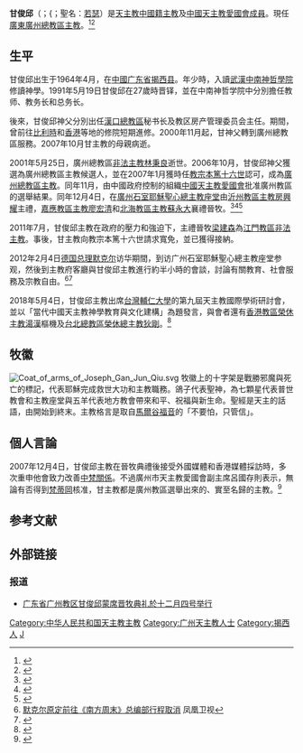 {{Infobox Christian leader
| type             = Bishop
| honorific-prefix = 
| name             = 甘俊邱<br>Joseph Gan Jun-qiu
| title            = [[天主教廣州總教區|廣州總教區主教]]
| image            = 
| image_size       = 
| province         = 
| diocese          = [[天主教廣州總教區|廣州總教區]]
| see              = 
| appointed        = 2007年
| term_start       = 2007年12月4日
| term_end         = 
| predecessor      = [[鄧以明|鄧以明]] ([[教座從缺|教座從缺]]12年)
| successor        = '''現任'''
| other_post       = 
| ordination       = 1991年5月19日
| ordained_by      = 
| consecration     = 2007年12月4日
| consecrated_by   = 
| cardinal         = 
| created_cardinal_by = 
| rank             =  
| period           = 
| birth_name       =
| other_names      =
| birth_date       = 1964年4月
| birth_place      = [[中國|中國]][[广东省|广东省]][[揭西县|揭西县]]
| death_date       = 
| death_place      = 
| religion         = [[天主教|天主教]]
| residence        = 
| profession       =
| alma_mater       = 
| nationality      = [[中國人|中國籍]]
| previous_post    = 
| motto            = {{unbulleted list|不要怕，只管信 ([[馬爾谷福音|谷]] 5:36)|Noli timere tantummodo crede (Mark 5:36)}}
| signature        = 
| coat_of_arms     = Coat of arms of Joseph Gan Jun Qiu.svg
}}
'''甘俊邱'''（{{lang-en|Joseph Gan Jun-qiu}}；{{{bd|1964年|4月||catIdx=甘俊邱}}；聖名：[[聖若瑟|若瑟]]）是[[天主教|天主教]][[中國人|中國籍]][[天主教華人主教列表|主教]]及[[中國天主教愛國會|中國天主教愛國會成員]]。現任[[廣東|廣東]][[天主教廣州總教區|廣州總教區主教]]。<ref>{{Cite web |url=http://www.gcatholic.org/dioceses/diocese/cant0.htm |title=Metropolitan Archdiocese of Guangzhou 廣州 |access-date=2022年1月2日 |archive-date=2022年1月2日 |archive-url= |dead-url=no }}</ref><ref>{{Cite web |url=http://www.catholic-hierarchy.org/bishop/bganjun.html |title=Bishop Joseph Gan Junqiu |access-date=2019年12月31日 |archive-date=2019年12月31日  |archive-url= |dead-url=no }}</ref>

==生平==
甘俊邱出生于1964年4月，在[[中國|中國]][[广东省|广东省]][[揭西县|揭西县]]。年少時，入讀[[武漢|武漢]][[中南神哲學院|中南神哲學院]]修讀神學。1991年5月19日甘俊邱在27歲時晋铎，並在中南神哲学院中分別擔任教师、教务长和总务长。

後來，甘俊邱神父分別出任[[天主教漢口總教區|漢口總教區]]秘书长及教区房产管理委员会主任。期間，曾前往[[比利時|比利時]]和[[香港|香港]]等地的修院短期進修。2000年11月起，甘神父轉到廣州總教區服務。2007年10月甘主教的母親病逝。

2001年5月25日，廣州總教區[[中國自選自聖主教列表|非法主教]][[林秉良|林秉良]]逝世。2006年10月，甘俊邱神父獲選為廣州總教區主教候選人，並在2007年1月獲時任[[教宗|教宗]][[本篤十六世|本篤十六世]]認可，成為[[天主教廣州總教區|廣州總教區主教]]。同年11月，由中國政府控制的組織[[中國天主教愛國會|中國天主教愛國會]]批准廣州教區的選舉結果。同年12月4日，在[[廣州|廣州]][[石室聖心大教堂|石室耶穌聖心總主教座堂]]由[[天主教沂州教區|沂州教區主教]][[房興耀|房興耀]]主禮，[[天主教嘉應教區|嘉應教區主教]][[廖宏清|廖宏清]]和[[天主教北海教區|北海教區主教]][[蘇永大|蘇永大]]襄禮晉牧。<ref>{{Cite web |url=http://news.bbc.co.uk/chinese/trad/hi/newsid_7120000/newsid_7126100/7126159.stm |title=天主教廣州新主教甘俊邱今日祝聖 |access-date=2011-07-12 |archive-date=2019-10-04 |archive-url=https://web.archive.org/web/20191004012809/http://news.bbc.co.uk/chinese/trad/hi/newsid_7120000/newsid_7126100/7126159.stm |dead-url=no }}</ref><ref>{{Cite journal |author=[[天主教香港教區|天主教香港教區]][[聖神修院|聖神研究中心]]|author2= |author3= |url= |title=2007年中國天主教教會大事回顧 |journal=鼎 |year=2008年 |volume= |issue=夏季刊 |pages=}}</ref><ref>{{Cite web |url=http://news.bbc.co.uk/chinese/trad/hi/newsid_7120000/newsid_7126100/7126159.stm |title=天主教廣州新主教甘俊邱今日祝聖 |access-date=2007年12月04日|archive-date=2007年12月04日 |publisher=[[BBC_News中文網|BBC News中文網]] |archive-url=|dead-url=no }}</ref>

2011年7月，甘俊邱主教在政府的壓力和強迫下，主禮晉牧[[梁建森|梁建森]]為[[天主教江門教區|江門教區]][[天主教華人主教列表|非法主教]]。事後，甘主教向教宗本篤十六世請求寬免，並已獲得接納。

2012年2月4日[[德国|德国]][[德國總理|总理]][[默克尔|默克尔]]访华期間，到访广州石室耶穌聖心總主教座堂参观，然後到主教府客廳與甘俊邱主教進行約半小時的會談，討論有關教育、社會服務及宗教自由。<ref>[http://news.ifeng.com/mainland/detail_2012_02/04/12293234_0.shtml 默克尔原定前往《南方周末》总编部行程取消] {{Wayback|url=http://news.ifeng.com/mainland/detail_2012_02/04/12293234_0.shtml |date=20190930173308 }}凤凰卫视</ref><ref>{{Cite web |url=https://kkp.org.hk/node/1763 |title=廣州主教會見德國總理 教會辦社會服務獲肯定 |access-date=2012年2月10日|archive-date=2012年2月10日|publisher=[[公教報|公教報]] |archive-url=|dead-url=no }}</ref>

2018年5月4日，甘俊邱主教出席[[台灣|台灣]][[輔仁大學|輔仁大學]]的第九屆天主教國際學術研討會，並以「當代中國天主教神學教育與文化建構」為題發言，與會者還有[[天主教香港教區|香港教區]][[天主教香港教區首牧列表|榮休主教]][[湯漢|湯漢]]樞機及[[天主教台北總教區|台北總教區榮休總主教]][[狄剛|狄剛]]。<ref>{{Cite web |url=https://www.hk01.com/%E5%8D%B3%E6%99%82%E4%B8%AD%E5%9C%8B/187656/%E8%BA%AB%E4%BB%BD%E7%8D%B2%E6%95%99%E5%BB%B7%E5%8F%8A%E5%A4%A7%E9%99%B8%E8%AA%8D%E5%8F%AF-%E5%BB%A3%E5%B7%9E%E6%95%99%E5%8D%80%E4%B8%BB%E6%95%99%E8%B5%B4%E5%8F%B0%E7%81%A3%E8%A8%AA%E5%95%8F-%E8%A2%AB%E8%B3%AA%E7%96%91%E6%97%A8%E5%9C%A8%E7%B5%B1%E6%88%B0 |title=身份獲教廷及大陸認可　廣州教區主教赴台灣訪問　被質疑旨在統戰 |access-date=2018年5月12日|archive-date=2018年5月12日 |publisher=[[香港01|香港01]] |archive-url=|dead-url=no }}</ref>

==牧徽==
[[File:Coat_of_arms_of_Joseph_Gan_Jun_Qiu.svg|right]]
牧徽上的十字架是戰勝邪魔與死亡的標記，代表耶穌完成救世大功和主教職務。鴿子代表聖神，為七顆星代表普世教會和主教座堂與五羊代表地方教會帶來和平、祝福與新生命。聖經是天主的話語，由開始到終末。主教格言是取自[[馬爾谷福音|馬爾谷福音]]的「不要怕，只管信」。

==個人言論==
2007年12月4日，甘俊邱主教在晉牧典禮後接受外國媒體和香港媒體採訪時，多次重申他會致力改善[[中梵關係|中梵關係]]。不過廣州市天主教愛國會副主席呂國存則表示，無論有否得到[[梵蒂岡|梵蒂岡]]核准，甘主教都是廣州教區選舉出來的、實至名歸的主教。<ref>{{Cite web |url=https://kkp.org.hk/node/5129 |title=廣州主教甘俊邱認為 梵蒂岡須改變對華政策 |access-date=2013年4月26日 |archive-date=2013年4月26日 |publisher= 公教報 |archive-url=|dead-url=no }}</ref>

==参考文献==
<div class="references-small">
<references></references>
</div>

==外部链接==
===报道===
* [http://www.tycatholic.cn/Article/ShowArticle.asp?ArticleID=657 广东省广州教区甘俊邱蒙席晋牧典礼於十二月四号举行] {{Wayback|url=http://www.tycatholic.cn/Article/ShowArticle.asp?ArticleID=657 |date=20160304080020 }}

[[Category:中华人民共和国天主教主教|Category:中华人民共和国天主教主教]]
[[Category:广州天主教人士|Category:广州天主教人士]]
[[Category:揭西人|Category:揭西人]]
[[Category:甘姓|J]]